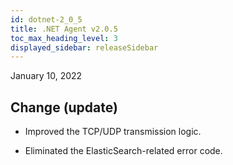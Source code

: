 ```yaml
---
id: dotnet-2_0_5
title: .NET Agent v2.0.5
toc_max_heading_level: 3
displayed_sidebar: releaseSidebar
---
```


January 10, 2022

## Change (update)

- Improved the TCP/UDP transmission logic.

- Eliminated the ElasticSearch-related error code.
